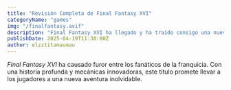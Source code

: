 ```yaml
---
title: "Revisión Completa de Final Fantasy XVI"
categoryName: "games"
img: "/finalfantasy.avif"
description: "Final Fantasy XVI ha llegado y ha traído consigo una nueva historia épica, personajes profundos y una jugabilidad mejorada."
publishDate: 2025-04-19T11:30:00Z
author: elzztitamaumau
---
```

*Final Fantasy XVI* ha causado furor entre los fanáticos de la franquicia. Con una historia profunda y mecánicas innovadoras, este título promete llevar a los jugadores a una nueva aventura inolvidable.
